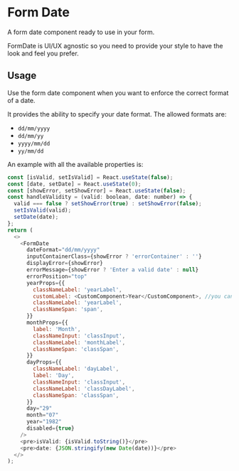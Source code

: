 
<Meta title="DCXLibrary/Form/date/documentation" component={FormDate} />

# Form Date

A form date component ready to use in your form.

FormDate is UI/UX agnostic so you need to provide your style to have the look and feel you prefer.

## Usage

Use the form date component when you want to enforce the correct format of a date.

It provides the ability to specify your date format. The allowed formats are:

- `dd/mm/yyyy`
- `dd/mm/yy`
- `yyyy/mm/dd`
- `yy/mm/dd`

An example with all the available properties is:

```js
const [isValid, setIsValid] = React.useState(false);
const [date, setDate] = React.useState(0);
const [showError, setShowError] = React.useState(false);
const handleValidity = (valid: boolean, date: number) => {
  valid === false ? setShowError(true) : setShowError(false);
  setIsValid(valid);
  setDate(date);
};
return (
  <>
    <FormDate
      dateFormat="dd/mm/yyyy"
      inputContainerClass={showError ? 'errorContainer' : ''}
      displayError={showError}
      errorMessage={showError ? 'Enter a valid date' : null}
      errorPosition="top"
      yearProps={{
        classNameLabel: 'yearLabel',
        customLabel: <CustomComponent>Year</CustomComponent>, //you can specify your customLabel component
        classNameLabel: 'yearLabel',
        classNameSpan: 'span',
      }}
      monthProps={{
        label: 'Month',
        classNameInput: 'classInput',
        classNameLabel: 'monthLabel',
        classNameSpan: 'classSpan',
      }}
      dayProps={{
        classNameLabel: 'dayLabel',
        label: 'Day',
        classNameInput: 'classInput',
        classNameLabel: 'classDayLabel',
        classNameSpan: 'classSpan',
      }}
      day="29"
      month="07"
      year="1982"
      disabled={true}
    />
    <pre>isValid: {isValid.toString()}</pre>
    <pre>date: {JSON.stringify(new Date(date))}</pre>
  </>
);
```

<Props of={FormDate} />
